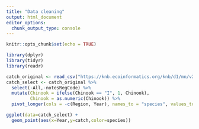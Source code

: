 ```yaml
---
title: "Data cleaning"
output: html_document
editor_options: 
  chunk_output_type: console
---
```


```r
knitr::opts_chunk$set(echo = TRUE)
```

```r
library(dplyr)
library(tidyr)
library(readr)
```

```r
catch_original <- read_csv("https://knb.ecoinformatics.org/knb/d1/mn/v2/object/df35b.302.1")
catch_select <- catch_original %>%
  select(-All,-notesRegCode) %>%
  mutate(Chinook = ifelse(Chinook == "I", 1, Chinook),
         Chinook = as.numeric(Chinook)) %>%
  pivot_longer(cols = -c(Region, Year), names_to = "species", values_to = "catch")
```

```r
ggplot(data=catch_select) +
  geom_point(aes(x=Year,y=catch,color=species))
```
